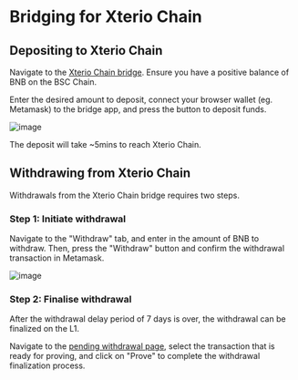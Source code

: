 # Bridging for Xterio Chain

## Depositing to Xterio Chain

Navigate to the [Xterio Chain bridge](https://bridge.xter.io/deposit). Ensure you have a positive balance of BNB on the BSC Chain.

Enter the desired amount to deposit, connect your browser wallet (eg. Metamask) to the bridge app, and press the button to deposit funds.

![image](../images/bridgein.png)

The deposit will take ~5mins to reach Xterio Chain.

## Withdrawing from Xterio Chain

Withdrawals from the Xterio Chain bridge requires two steps.

### Step 1: Initiate withdrawal

Navigate to the "Withdraw" tab, and enter in the amount of BNB to withdraw. Then, press the "Withdraw" button and confirm the withdrawal transaction in Metamask.

![image](./images/bridgeout.png)

### Step 2: Finalise withdrawal

After the withdrawal delay period of 7 days is over, the withdrawal can be finalized on the L1. 

Navigate to the [pending withdrawal page](https://bridge.xter.io/transactions?type=withdrawal), select the transaction that is ready for proving, and click on "Prove" to complete the withdrawal finalization process.

